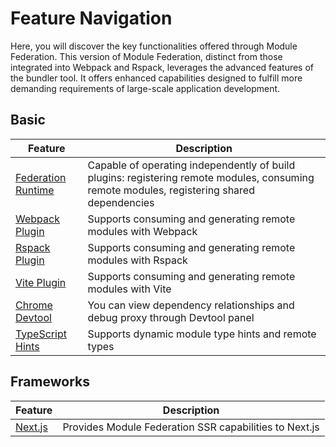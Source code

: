 # Feature Navigation

Here, you will discover the key functionalities offered through Module Federation. This version of Module Federation, distinct from those integrated into Webpack and Rspack, leverages the advanced features of the bundler tool. It offers enhanced capabilities designed to fulfill more demanding requirements of large-scale application development.

## Basic

| Feature                                                           | Description                                                                                                                                |
| ----------------------------------------------------------------- | ------------------------------------------------------------------------------------------------------------------------------------------ |
| [Federation Runtime](../basic/runtime)                            | Capable of operating independently of build plugins: registering remote modules, consuming remote modules, registering shared dependencies |
| [Webpack Plugin](../basic/webpack)                                | Supports consuming and generating remote modules with Webpack                                                            |
| [Rspack Plugin](../basic/rspack)                                  | Supports consuming and generating remote modules with Rspack                                                            |
| [Vite Plugin](https://github.com/originjs/vite-plugin-federation) | Supports consuming and generating remote modules with Vite                                                              |
| [Chrome Devtool](../basic/chrome-devtool)                         | You can view dependency relationships and debug proxy through Devtool panel                                                |
| [TypeScript Hints](../basic/type-prompt)                          | Supports dynamic module type hints and remote types                                                                          |

## Frameworks

| Feature                        | Description                                                  |
| ------------------------------ | ------------------------------------------------------------ |
| [Next.js](../framework/nextjs) | Provides Module Federation SSR capabilities to Next.js |
